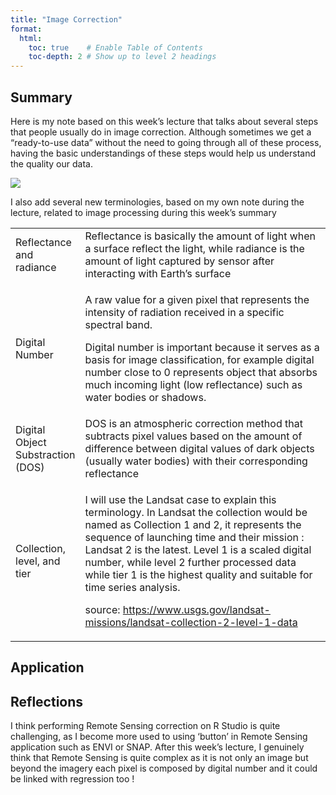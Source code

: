 ```yaml
---
title: "Image Correction"
format:
  html:
    toc: true    # Enable Table of Contents
    toc-depth: 2 # Show up to level 2 headings
---
```


## Summary

Here is my note based on this week's lecture that talks about several steps that people usually do in image correction. Although sometimes we get a "ready-to-use data" without the need to going through all of these process, having the basic understandings of these steps would help us understand the quality our data.

![](images/clipboard-3039716080.png)

I also add several new terminologies, based on my own note during the lecture, related to image processing during this week's summary

+-----------------------------------+------------------------------------------------------------------------------------------------------------------------------------------------------------------------------------------------------------------------------------------------------------------------------------------------------------------------------------------------------------------------+
| Reflectance and radiance          | Reflectance is basically the amount of light when a surface reflect the light, while radiance is the amount of light captured by sensor after interacting with Earth's surface                                                                                                                                                                                         |
+-----------------------------------+------------------------------------------------------------------------------------------------------------------------------------------------------------------------------------------------------------------------------------------------------------------------------------------------------------------------------------------------------------------------+
| Digital Number                    | A raw value for a given pixel that represents the intensity of radiation received in a specific spectral band.                                                                                                                                                                                                                                                         |
|                                   |                                                                                                                                                                                                                                                                                                                                                                        |
|                                   | Digital number is important because it serves as a basis for image classification, for example digital number close to 0 represents object that absorbs much incoming light (low reflectance) such as water bodies or shadows.                                                                                                                                         |
+-----------------------------------+------------------------------------------------------------------------------------------------------------------------------------------------------------------------------------------------------------------------------------------------------------------------------------------------------------------------------------------------------------------------+
| Digital Object Substraction (DOS) | DOS is an atmospheric correction method that subtracts pixel values based on the amount of difference between digital values of dark objects (usually water bodies) with their corresponding reflectance                                                                                                                                                               |
+-----------------------------------+------------------------------------------------------------------------------------------------------------------------------------------------------------------------------------------------------------------------------------------------------------------------------------------------------------------------------------------------------------------------+
| Collection, level, and tier       | I will use the Landsat case to explain this terminology. In Landsat the collection would be named as Collection 1 and 2, it represents the sequence of launching time and their mission : Landsat 2 is the latest. Level 1 is a scaled digital number, while level 2 further processed data while tier 1 is the highest quality and suitable for time series analysis. |
|                                   |                                                                                                                                                                                                                                                                                                                                                                        |
|                                   | source: <https://www.usgs.gov/landsat-missions/landsat-collection-2-level-1-data>                                                                                                                                                                                                                                                                                      |
+-----------------------------------+------------------------------------------------------------------------------------------------------------------------------------------------------------------------------------------------------------------------------------------------------------------------------------------------------------------------------------------------------------------------+

## Application

## Reflections

I think performing Remote Sensing correction on R Studio is quite challenging, as I become more used to using ‘button’ in Remote Sensing application such as ENVI or SNAP. After this week’s lecture, I genuinely think that Remote Sensing is quite complex as it is not only an image but beyond the imagery each pixel is composed by digital number and it could be linked with regression too !

